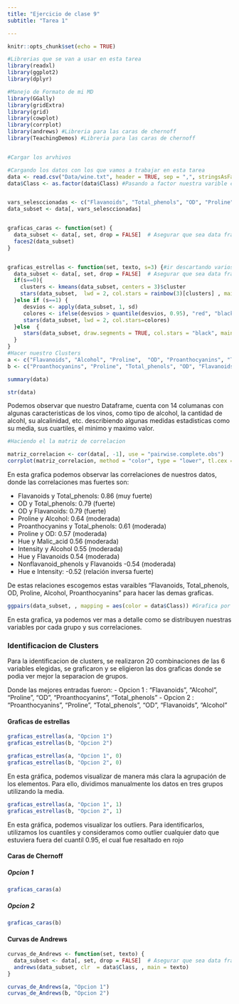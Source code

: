 ```yaml
---
title: "Ejercicio de clase 9"
subtitle: "Tarea 1"

---
```

```r
knitr::opts_chunk$set(echo = TRUE)

#Librerias que se van a usar en esta tarea
library(readxl)
library(ggplot2)
library(dplyr)

#Manejo de Formato de mi MD
library(GGally)
library(gridExtra)
library(grid)
library(cowplot)
library(corrplot)
library(andrews) #Libreria para las caras de chernoff
library(TeachingDemos) #Libreria para las caras de chernoff


#Cargar los arvhivos

#Cargando los datos con los que vamos a trabajar en esta tarea
data <- read.csv("Data/wine.txt", header = TRUE, sep = ",", stringsAsFactors = FALSE)
data$Class <- as.factor(data$Class) #Pasando a factor nuestra varible categorica


vars_selesccionadas <- c("Flavanoids", "Total_phenols", "OD", "Proline", "Alcohol", "Proanthocyanins")
data_subset <- data[, vars_selesccionadas]


graficas_caras <- function(set) {
  data_subset <- data[, set, drop = FALSE]  # Asegurar que sea data frame
  faces2(data_subset)
}


graficas_estrellas <- function(set, texto, s=3) {#ir descartando varios tipos de graficas
  data_subset <- data[, set, drop = FALSE]  # Asegurar que sea data frame
  if(s==0){
    clusters <- kmeans(data_subset, centers = 3)$cluster
    stars(data_subset,  lwd = 2, col.stars = rainbow(3)[clusters] , main = texto)
  }else if (s==1) {
     desvios <- apply(data_subset, 1, sd)
     colores <- ifelse(desvios > quantile(desvios, 0.95), "red", "black")
     stars(data_subset, lwd = 2, col.stars=colores)
  }else  {
     stars(data_subset, draw.segments = TRUE, col.stars = "black", main = texto) 
  }
}
#Hacer nuestro Clusters
a <- c("Flavanoids", "Alcohol", "Proline",  "OD", "Proanthocyanins", "Total_phenols")
b <- c("Proanthocyanins", "Proline", "Total_phenols", "OD", "Flavanoids", "Alcohol")

```

```r

summary(data)

str(data)

```

Podemos observar que nuestro Dataframe, cuenta con 14 columanas con algunas caracteristicas de los vinos, como tipo de alcohol, la cantidad de alcohl, su alcalinidad, etc. describiendo algunas medidas estadisticas como su media, sus cuartiles, el minimo y maximo valor.




```r
#Haciendo el la matriz de correlacion

matriz_correlacion <- cor(data[, -1], use = "pairwise.complete.obs")
corrplot(matriz_correlacion, method = "color", type = "lower", tl.cex = 0.8, addCoef.col = "black")

```

En esta grafica podemos observar las correlaciones de nuestros datos, donde las correlaciones mas fuertes son:

- Flavanoids y Total_phenols:           0.86 (muy fuerte)
- OD y Total_phenols:                   0.79 (fuerte)
- OD y Flavanoids:                      0.79 (fuerte)
- Proline y Alcohol:                    0.64 (moderada)
- Proanthocyanins y Total_phenols:      0.61 (moderada)
- Proline y OD:                         0.57 (moderada)
- Hue y Malic_acid                      0.56 (moderada)
- Intensity y Alcohol                   0.55 (moderada)
- Hue y Flavanoids                      0.54 (moderada)
- Nonflavanoid_phenols y Flavanoids    -0.54 (moderada)
- Hue e Intensity:                     -0.52 (relación inversa fuerte)

De estas relaciones  escogemos estas varaibles "Flavanoids, Total_phenols, OD, Proline, Alcohol, Proanthocyanins" para hacer las demas graficas.


```r

ggpairs(data_subset, , mapping = aes(color = data$Class)) #Grafica por pares
```

En esta grafica, ya podemos ver mas a detalle como se distribuyen nuestras variables por cada grupo y sus correlaciones.

### Identificacion de Clusters

Para la identificacion de clusters, se realizaron 20 combinaciones de las 6 variables elegidas, se graficaron y se eligieron las dos graficas donde se podia ver mejor la separacion de grupos.

Donde las mejores entradas fueron:
- Opcion 1 : "Flavanoids", "Alcohol", "Proline",  "OD", "Proanthocyanins", "Total_phenols"
- Opcion 2 : "Proanthocyanins", "Proline", "Total_phenols", "OD", "Flavanoids", "Alcohol"


#### Graficas de estrellas
```r

graficas_estrellas(a, "Opcion 1")
graficas_estrellas(b, "Opcion 2")

```

```r

graficas_estrellas(a, "Opcion 1", 0)
graficas_estrellas(b, "Opcion 2", 0)

```

En esta gráfica, podemos visualizar de manera más clara la agrupación de los elementos. Para ello, dividimos manualmente los datos en tres grupos utilizando la media.


```r

graficas_estrellas(a, "Opcion 1", 1)
graficas_estrellas(b, "Opcion 2", 1)

```

En esta gráfica, podemos visualizar los outliers. Para identificarlos, utilizamos los cuantiles y consideramos como outlier cualquier dato que estuviera fuera del cuantil 0.95, el cual fue resaltado en rojo


#### Caras de Chernoff

##### Opcion 1

```r

graficas_caras(a)

```

##### Opcion 2

```r

graficas_caras(b)

```


#### Curvas de Andrews

```r

curvas_de_Andrews <- function(set, texto) {
  data_subset <- data[, set, drop = FALSE]  # Asegurar que sea data frame
  andrews(data_subset, clr  = data$Class, , main = texto)
}

curvas_de_Andrews(a, "Opcion 1")
curvas_de_Andrews(b, "Opcion 2")

```